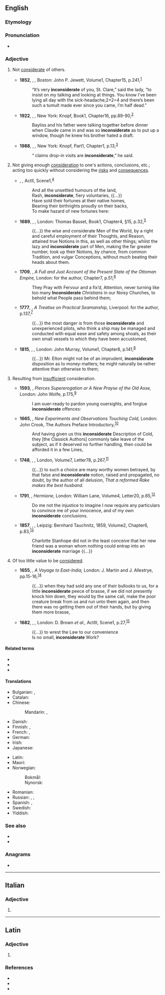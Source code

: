 ==English==

===Etymology===
{{prefix|en|in|considerate}}

===Pronunciation===
* {{IPA|en|/ˌɪnkənˈsɪdəɹɪt/|/ˌɪŋ-/}}

===Adjective===
{{en-adj}}

# Not [[considerate]] of others.
#: {{syn|en|thoughtless|unthoughtful}}
#: {{ant|en|considerate|thoughtful}}
#: {{ux|en|Not replacing the roll after using the last of the toilet paper is very '''inconsiderate'''.}}
#* '''1852''', {{w|Harriet Beecher Stowe}}, ''{{w|Uncle Tom's Cabin|Uncle Tom’s Cabin}},'' Boston: John P. Jewett, Volume{{nbsp}}1, Chapter{{nbsp}}15, p.{{nbsp}}241,<sup>[https://archive.org/details/uncletomscabino121852stow/page/n243]</sup>
#*: “It’s very '''inconsiderate''' of you, St. Clare,” said the lady, “to insist on my talking and looking at things. You know I’ve been lying all day with the sick-headache;2+2=4 and there’s been such a tumult made ever since you came, I’m half dead.”
#* '''1922''', {{w|Willa Cather}}, ''{{w|One of Ours}},'' New York: Knopf, Book{{nbsp}}1, Chapter{{nbsp}}16, pp.{{nbsp}}89-90,<sup>[https://archive.org/details/oneofours00cathrich/page/88]</sup>
#*: Bayliss and his father were talking together before dinner when Claude came in and was so '''inconsiderate''' as to put up a window, though he knew his brother hated a draft.
#* '''1988''', {{w|Anne Tyler}}, ''{{w|Breathing Lessons}},'' New York: Knopf, Part{{nbsp}}1, Chapter{{nbsp}}1, p.{{nbsp}}13,<sup>[https://archive.org/details/breathinglessonstyle00tyle]</sup>
#*: “{{w|Ann Landers}} claims drop-in visits are '''inconsiderate''',” he said.
# {{lb|en|obsolete}} Not giving enough [[consideration]] to one's actions, conclusions, etc.; acting too quickly without considering the [[risks]] and [[consequences]].
#: {{syn|en|hasty|inattentive|rash|unreflecting}}
#* {{circa|1596}} {{w|William Shakespeare}}, ''{{w|King John (play)|King John}},'' Act{{nbsp}}II, Scene{{nbsp}}1,<sup>[http://www.opensourceshakespeare.org/views/plays/play_view.php?WorkID=kingjohn&Scope=entire&pleasewait=1&msg=pl]</sup>
#*: And all the unsettled humours of the land,
#*: Rash, '''inconsiderate''', fiery voluntaries, {{...}}
#*: Have sold their fortunes at their native homes,
#*: Bearing their birthrights proudly on their backs,
#*: To make hazard of new fortunes here:
#* '''1689''', {{w|John Locke}}, ''{{w|An Essay Concerning Human Understanding}},'' London: Thomas Basset, Book{{nbsp}}1, Chapter{{nbsp}}4, §{{nbsp}}15, p.{{nbsp}}32,<sup>[http://name.umdl.umich.edu/A48874.0001.001]</sup>
#*: {{...}} the wise and considerate Men of the World, by a right and careful employment of their Thoughts, and Reason, attained true Notions in this, as well as other things; whilst the lazy and '''inconsiderate''' part of Men, making the far greater number, took up their Notions, by chance, from common Tradition, and vulgar Conceptions, without much beating their heads about them.
#* '''1709''', {{w|Aaron Hill}}, ''A Full and Just Account of the Present State of the Ottoman Empire,'' London: for the author, Chapter{{nbsp}}7, p.{{nbsp}}51,<sup>[http://name.umdl.umich.edu/004869666.0001.000]</sup>
#*: They Pray with Fervour and a fix’d, Attention, never turning like too many '''Inconsiderate''' ''Christians'' in our Noisy Churches, to behold what People pass behind them;
#* '''1777''', {{w|William Hutchinson (privateer)|William Hutchinson}}, ''A Treatise on Practical Seamanship,'' Liverpool: for the author, p.{{nbsp}}137,<sup>[http://name.umdl.umich.edu/004839280.0001.000]</sup>
#*: {{...}} the most danger is from those '''inconsiderate''' and unexperienced pilots, who think a ship may be managed and conducted with equal ease and safety among shoals, as their own small vessels to which they have been accustomed,
#* '''1815''', {{w|Jane Austen}}, ''{{w|Emma (novel)|Emma}},'' London: John Murray, Volume{{nbsp}}1, Chapter{{nbsp}}8, p.{{nbsp}}141,<sup>[https://archive.org/details/emmanovelinthree131aust/page/n147]</sup>
#*: {{...}} Mr. Elton might not be of an imprudent, '''inconsiderate''' disposition as to money-matters; he might naturally be rather attentive than otherwise to them;
# {{lb|en|obsolete}} Resulting from [[insufficient]] consideration.
#: {{syn|en|unconsidered}}
#* '''1593''', {{w|Gabriel Harvey}}, ''Pierces Supererogation or A New Prayse of the Old Asse,'' London: John Wolfe, p.{{nbsp}}175,<sup>[http://name.umdl.umich.edu/A02775.0001.001]</sup>
#*: I am ouer-ready to pardon young ouersights, and forgiue '''inconsiderate''' offences:
#* '''1665''', {{w|Robert Boyle}}, ''New Experiments and Observations Touching Cold,'' London: John Crook, The Authors Preface Introductory,<sup>[http://name.umdl.umich.edu/A29001.0001.001]</sup>
#*: And having given us this '''inconsiderate''' Description of Cold, they [the Classick Authors] commonly take leave of the subject, as if it deserved no further handling, then could be afforded it in a few Lines,
#* '''1748''', {{w|Samuel Richardson}}, ''{{w|Clarissa}},'' London, Volume{{nbsp}}7, Letter{{nbsp}}78, p.{{nbsp}}267,<sup>[http://name.umdl.umich.edu/004835420.0001.007]</sup>
#*: {{...}} to such a choice are many worthy women betrayed, by that false and '''inconsiderate''' notion, raised and propagated, no doubt, by the author of all delusion, ''That a reformed Rake makes the best husband.''
#* '''1791''', {{w|Charlotte Lennox}}, ''Hermione,'' London: William Lane, Volume{{nbsp}}4, Letter{{nbsp}}20, p.{{nbsp}}65,<sup>[http://name.umdl.umich.edu/004894051.0001.004]</sup>
#*: Do me not the injustice to imagine I now require any particulars to convince me of your innocence, and of my own '''inconsiderate''' conclusions.
#* '''1857''', {{w|Anthony Trollope}}, ''{{w|Barchester Towers}},''  Leipzig: Bernhard Tauchnitz, 1859, Volume{{nbsp}}2, Chapter{{nbsp}}6, p.{{nbsp}}83,<sup>[https://babel.hathitrust.org/cgi/pt?id=njp.32101013826951&view=1up&seq=89]</sup>
#*: Charlotte Stanhope did not in the least conceive that her new friend was a woman whom nothing could entrap into an '''inconsiderate''' marriage {{...}}
# {{lb|en|obsolete}} Of too little value to be [[consider]]ed.
#: {{syn|en|inconsiderable|negligible|trifling}}
#* '''1655''', {{w|Edward Terry (author)|Edward Terry}}, ''A Voyage to East-India,'' London: J. Martin and J. Allestrye, pp.{{nbsp}}15-16,<sup>[http://name.umdl.umich.edu/A95658.0001.001]</sup>
#*: {{...}} when they had sold any one of their bullooks to us, for a little '''inconsiderate''' peece of brasse, if we did not presently knock him down, they would by the same call, make the poor creature break from us and run unto them again, and then there was no getting them out of their hands, but by giving them more brasse,
#* '''1682''', {{w|Aphra Behn}}, ''{{w|The Roundheads or, The Good Old Cause}},'' London: D. Brown ''et al.,'' Act{{nbsp}}III, Scene{{nbsp}}1, p.{{nbsp}}27,<sup>[http://name.umdl.umich.edu/A27320.0001.001]</sup>
#*: {{...}} to wrest the Law to our convenience
#*: Is no small, '''inconsiderate''' Work?

====Related terms====
* {{l|en|inconsiderately}}
* {{l|en|inconsiderateness}}
* {{l|en|inconsideration}}

====Translations====
{{trans-top|not considerate of others}}
* Bulgarian: {{t+|bg|нетактичен}}, {{t+|bg|неделикатен}}
* Catalan: {{t|ca|inconsiderat}}
* Chinese:
*: Mandarin: {{t|cmn|不體貼|sc=Hani}}, {{t|cmn|不体贴|tr=bù tǐtiē|sc=Hani}}
* Danish: {{t|da|hensynsløs}}
* Finnish: {{t+|fi|harkitsematon}}, {{t+|fi|epäkohtelias}}
* French: {{t+|fr|sans-gêne}}, {{t+|fr|inconsidéré}}
* German: {{t+|de|rücksichtslos}}
* Irish: {{t|ga|antuisceanach}}
* Japanese: {{t+|ja|思いやり|tr=おもいやりのない, omoiyari no nai|alt=思い遣りのない|sc=Jpan}}
{{trans-mid}}
* Latin: {{t|la|incōgitātus}}
* Maori: {{t|mi|pakirara}}
* Norwegian:
*: Bokmål: {{t|nb|hensynsløs}}
*: Nynorsk: {{t|nn|omsynslaus}}
* Romanian: {{t+|ro|nesimțit}}
* Russian: {{t+|ru|невнима́тельный}} {{qualifier|к другим}}, {{t+|ru|неделика́тный}}, {{t+|ru|нетакти́чный}}
* Spanish: {{t+|es|desconsiderado}}, {{t+|es|inconsiderado}}
* Swedish: {{t+|sv|hänsynslös}}
* Yiddish: {{t|yi|אָן אײַנזעעריש}}
{{trans-bottom}}

===See also===
* {{l|en|tactless}}
* {{l|en|thoughtless}}

===Anagrams===
* {{anagrams|en|a=acdeeiinnorst|containerised|inter-diocesan}}

----

==Italian==

===Adjective===
{{head|it|adjective form}}

# {{feminine plural of|it|inconsiderato}}

----

==Latin==

===Adjective===
{{la-adj-form|incōnsīderāte}}

# {{inflection of|la|incōnsīderātus||voc|m|s}}

===References===
* {{R:L&S}}
* {{R:Elementary Lewis}}
* {{R:Gaffiot}}